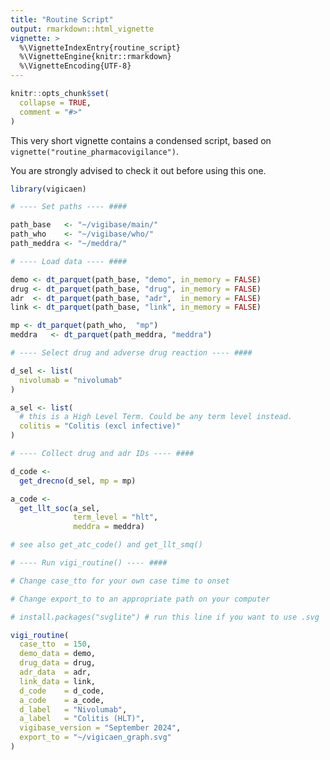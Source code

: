 ```yaml
---
title: "Routine Script"
output: rmarkdown::html_vignette
vignette: >
  %\VignetteIndexEntry{routine_script}
  %\VignetteEngine{knitr::rmarkdown}
  %\VignetteEncoding{UTF-8}
---
```


```r
knitr::opts_chunk$set(
  collapse = TRUE,
  comment = "#>"
)
```

This very short vignette contains a condensed script, based on
`vignette("routine_pharmacovigilance")`.

You are strongly advised to check it out before using this one.

```r

library(vigicaen)

# ---- Set paths ---- ####

path_base   <- "~/vigibase/main/"
path_who    <- "~/vigibase/who/"
path_meddra <- "~/meddra/"

# ---- Load data ---- ####

demo <- dt_parquet(path_base, "demo", in_memory = FALSE)
drug <- dt_parquet(path_base, "drug", in_memory = FALSE)
adr  <- dt_parquet(path_base, "adr",  in_memory = FALSE)
link <- dt_parquet(path_base, "link", in_memory = FALSE)

mp <- dt_parquet(path_who,  "mp")
meddra   <- dt_parquet(path_meddra, "meddra")

# ---- Select drug and adverse drug reaction ---- ####

d_sel <- list(
  nivolumab = "nivolumab"
)

a_sel <- list(
  # this is a High Level Term. Could be any term level instead.
  colitis = "Colitis (excl infective)"
)

# ---- Collect drug and adr IDs ---- ####

d_code <- 
  get_drecno(d_sel, mp = mp)

a_code <-
  get_llt_soc(a_sel, 
              term_level = "hlt",
              meddra = meddra)

# see also get_atc_code() and get_llt_smq()

# ---- Run vigi_routine() ---- ####

# Change case_tto for your own case time to onset

# Change export_to to an appropriate path on your computer

# install.packages("svglite") # run this line if you want to use .svg

vigi_routine(
  case_tto  = 150,
  demo_data = demo,
  drug_data = drug,
  adr_data  = adr,
  link_data = link,
  d_code    = d_code,
  a_code    = a_code,
  d_label   = "Nivolumab",
  a_label   = "Colitis (HLT)",
  vigibase_version = "September 2024",
  export_to = "~/vigicaen_graph.svg"
)
```
